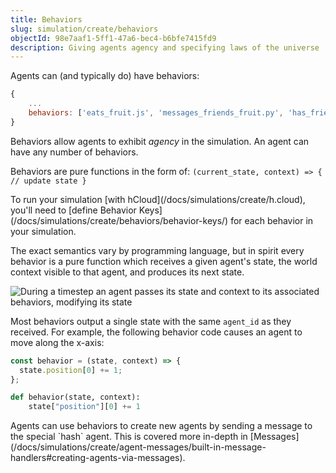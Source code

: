 ```yaml
---
title: Behaviors
slug: simulation/create/behaviors
objectId: 98e7aaf1-5ff1-47a6-bec4-b6bfe7415fd9
description: Giving agents agency and specifying laws of the universe
---
```


Agents can \(and typically do\) have behaviors:

```javascript
{
    ...
    behaviors: ['eats_fruit.js', 'messages_friends_fruit.py', 'has_friends.js']
}
```

Behaviors allow agents to exhibit _agency_ in the simulation. An agent can have any number of behaviors.

Behaviors are pure functions in the form of: `(current_state, context) => { // update state }`

<Hint style="warning">
  To run your simulation [with
  hCloud](/docs/simulations/create/h.cloud), you'll need to [define
  Behavior Keys](/docs/simulations/create/behaviors/behavior-keys/)
  for each behavior in your simulation.
</Hint>

The exact semantics vary by programming language, but in spirit every behavior is a pure function which receives a given agent's state, the world context visible to that agent, and produces its next state.

![During a timestep an agent passes its state and context to its associated behaviors, modifying its state](https://cdn-us1.hash.ai/site/docs/untitled-4-.png)

Most behaviors output a single state with the same `agent_id` as they received. For example, the following behavior code causes an agent to move along the x-axis:

<Tabs>
<Tab title="JavaScript" >

```javascript
const behavior = (state, context) => {
  state.position[0] += 1;
};
```

</Tab >

<Tab title="Python" >

```python
def behavior(state, context):
    state["position"][0] += 1
```

</Tab>
</Tabs>

<Hint style="info">
  Agents can use behaviors to create new agents by sending a message to the
  special `hash` agent. This is covered more in-depth in
  [Messages](/docs/simulations/create/agent-messages/built-in-message-handlers#creating-agents-via-messages).
</Hint>
